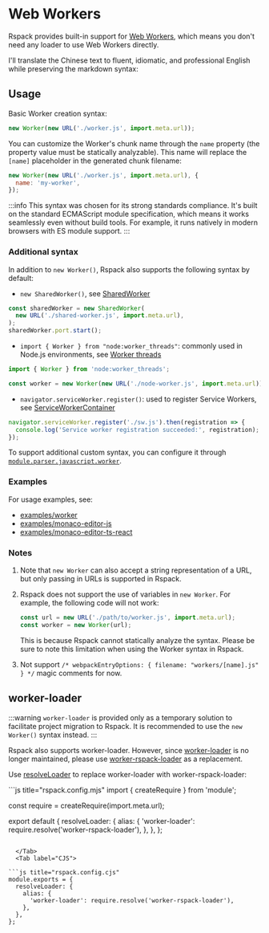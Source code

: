 
<WebpackLicense from="https://webpack.js.org/guides/web-workers/" />

# Web Workers

Rspack provides built-in support for [Web Workers](https://developer.mozilla.org/en-US/docs/Web/API/Web_Workers_API/Using_web_workers), which means you don't need any loader to use Web Workers directly.

I'll translate the Chinese text to fluent, idiomatic, and professional English while preserving the markdown syntax:

## Usage

Basic Worker creation syntax:

```js
new Worker(new URL('./worker.js', import.meta.url));
```

You can customize the Worker's chunk name through the `name` property (the property value must be statically analyzable). This name will replace the `[name]` placeholder in the generated chunk filename:

```js
new Worker(new URL('./worker.js', import.meta.url), {
  name: 'my-worker',
});
```

:::info
This syntax was chosen for its strong standards compliance. It's built on the standard ECMAScript module specification, which means it works seamlessly even without build tools. For example, it runs natively in modern browsers with ES module support.
:::

### Additional syntax

In addition to `new Worker()`, Rspack also supports the following syntax by default:

- `new SharedWorker()`, see [SharedWorker](https://developer.mozilla.org/en-US/docs/Web/API/SharedWorker)

```js
const sharedWorker = new SharedWorker(
  new URL('./shared-worker.js', import.meta.url),
);
sharedWorker.port.start();
```

- `import { Worker } from "node:worker_threads"`: commonly used in Node.js environments, see [Worker threads](https://nodejs.org/api/worker_threads.html)

```js
import { Worker } from 'node:worker_threads';

const worker = new Worker(new URL('./node-worker.js', import.meta.url));
```

- `navigator.serviceWorker.register()`: used to register Service Workers, see [ServiceWorkerContainer](https://developer.mozilla.org/en-US/docs/Web/API/ServiceWorkerContainer/register)

```js
navigator.serviceWorker.register('./sw.js').then(registration => {
  console.log('Service worker registration succeeded:', registration);
});
```

To support additional custom syntax, you can configure it through [`module.parser.javascript.worker`](/config/module#moduleparserjavascriptworker).

### Examples

For usage examples, see:

- [examples/worker](https://github.com/rspack-contrib/rstack-examples/tree/main/rspack/worker)
- [examples/monaco-editor-js](https://github.com/rspack-contrib/rstack-examples/tree/main/rspack/monaco-editor-js)
- [examples/monaco-editor-ts-react](https://github.com/rspack-contrib/rstack-examples/tree/main/rspack/monaco-editor-ts-react)

### Notes

1. Note that `new Worker` can also accept a string representation of a URL, but only passing in URLs is supported in Rspack.
2. Rspack does not support the use of variables in `new Worker`. For example, the following code will not work:

   ```js
   const url = new URL('./path/to/worker.js', import.meta.url);
   const worker = new Worker(url);
   ```

   This is because Rspack cannot statically analyze the syntax. Please be sure to note this limitation when using the Worker syntax in Rspack.

3. Not support `/* webpackEntryOptions: { filename: "workers/[name].js" } */` magic comments for now.

## worker-loader

:::warning
`worker-loader` is provided only as a temporary solution to facilitate project migration to Rspack. It is recommended to use the `new Worker()` syntax instead.
:::

Rspack also supports worker-loader. However, since [worker-loader](https://github.com/webpack-contrib/worker-loader) is no longer maintained, please use [worker-rspack-loader](https://github.com/rspack-contrib/worker-rspack-loader) as a replacement.

Use [resolveLoader](/config/resolve-loader) to replace worker-loader with worker-rspack-loader:

<Tabs>
  <Tab label="ESM">
```js title="rspack.config.mjs"
import { createRequire } from 'module';

const require = createRequire(import.meta.url);

export default {
  resolveLoader: {
    alias: {
      'worker-loader': require.resolve('worker-rspack-loader'),
    },
  },
};
```

  </Tab>
  <Tab label="CJS">

```js title="rspack.config.cjs"
module.exports = {
  resolveLoader: {
    alias: {
      'worker-loader': require.resolve('worker-rspack-loader'),
    },
  },
};
```

  </Tab>
</Tabs>
